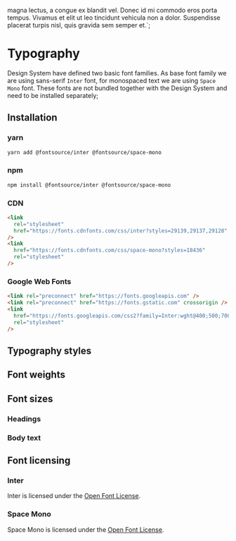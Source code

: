

magna lectus, a congue ex blandit vel. Donec id mi commodo eros porta tempus. Vivamus et elit ut
leo tincidunt vehicula non a dolor. Suspendisse placerat turpis nisl, quis gravida sem semper et.`;

<Meta title="Theme/Typography" />

# Typography

Design System have defined two basic font families. As base font family we are using sans-serif
`Inter` font, for monospaced text we are using `Space Mono` font. These fonts are not bundled
together with the Design System and need to be installed separately;

## Installation

### yarn

```bash
yarn add @fontsource/inter @fontsource/space-mono
```

### npm

```bash
npm install @fontsource/inter @fontsource/space-mono
```

### CDN

```html
<link
  rel="stylesheet"
  href="https://fonts.cdnfonts.com/css/inter?styles=29139,29137,29128"
/>
<link
  href="https://fonts.cdnfonts.com/css/space-mono?styles=18436"
  rel="stylesheet"
/>
```

### Google Web Fonts

```html
<link rel="preconnect" href="https://fonts.googleapis.com" />
<link rel="preconnect" href="https://fonts.gstatic.com" crossorigin />
<link
  href="https://fonts.googleapis.com/css2?family=Inter:wght@400;500;700&family=Space+Mono&display=swap"
  rel="stylesheet"
/>
```

## Typography styles

<FontPalette>
  <FontItem
    fontFamily={theme.typography.family.base}
    sampleText={lipsum}
    subtitle="Inter"
    title="theme.typography.family.base"
  />
  <FontItem
    fontFamily={theme.typography.family.mono}
    sampleText={lipsum}
    subtitle="Space Mono"
    title="theme.typography.family.mono"
  />
</FontPalette>

## Font weights

<FontPalette>
  <FontItem
    fontWeight={theme.typography.weight.light}
    sampleText={lipsum}
    subtitle="Light weight"
    title="theme.typography.weight.light"
  />
  <FontItem
    fontWeight={theme.typography.weight.regular}
    sampleText={lipsum}
    subtitle="Regular weight, monospace font can be used only with regular weight"
    title="theme.typography.weight.regular"
  />
  <FontItem
    fontWeight={theme.typography.weight.medium}
    sampleText={lipsum}
    subtitle="Medium weight"
    title="theme.typography.weight.medium"
  />
  <FontItem
    fontWeight={theme.typography.weight.semibold}
    sampleText={lipsum}
    subtitle="Semibold weight"
    title="theme.typography.weight.semibold"
  />
  <FontItem
    fontWeight={theme.typography.weight.bold}
    sampleText={lipsum}
    subtitle="Bold weight"
    title="theme.typography.weight.bold"
  />
</FontPalette>

## Font sizes

### Headings

<FontPalette>
  <FontItem
    fontSize={theme.typography.size.h0}
    fontWeight={theme.typography.weight.medium}
    sampleText="Heading H0"
    subtitle="Document header and other special cases"
    title="theme.typography.size.h0"
  />
  <FontItem
    fontSize={theme.typography.size.h1}
    fontWeight={theme.typography.weight.medium}
    lineHeight={theme.typography.lineHeight.xxl}
    sampleText="Heading H1"
    subtitle="Page-level headers"
    title="theme.typography.size.h1"
  />
  <FontItem
    fontSize={theme.typography.size.h2}
    fontWeight={theme.typography.weight.medium}
    lineHeight={theme.typography.lineHeight.xxl}
    sampleText="Heading H2"
    subtitle="Section and column headers"
    title="theme.typography.size.h2"
  />
  <FontItem
    fontSize={theme.typography.size.h3}
    fontWeight={theme.typography.weight.medium}
    lineHeight={theme.typography.lineHeight.xl}
    sampleText="Heading H3"
    subtitle="Subsection headers"
    title="theme.typography.size.h3"
  />
  <FontItem
    fontSize={theme.typography.size.h4}
    fontWeight={theme.typography.weight.medium}
    lineHeight={theme.typography.lineHeight.lg}
    sampleText="Heading H4"
    subtitle="Block headers"
    title="theme.typography.size.h4"
  />
  <FontItem
    title="theme.typography.size.h5"
    subtitle="Block headers"
    sampleText="Heading H5"
    fontSize={theme.typography.size.h5}
    fontWeight={theme.typography.weight.medium}
    lineHeight={theme.typography.lineHeight.mdPlus}
  />
</FontPalette>

### Body text

<FontPalette>
  <FontItem
    fontSize={theme.typography.size.lg}
    lineHeight={theme.typography.lineHeight.lg}
    sampleText={lipsum}
    title="theme.typography.size.lg"
  />
  <FontItem
    fontSize={theme.typography.size.md}
    lineHeight={theme.typography.lineHeight.md}
    sampleText={lipsum}
    title="theme.typography.size.md"
  />
  <FontItem
    title="theme.typography.size.sm"
    subtitle=""
    sampleText={lipsum}
    fontSize={theme.typography.size.sm}
    lineHeight={theme.typography.lineHeight.md}
  />
</FontPalette>

## Font licensing

### Inter

Inter is licensed under the [Open Font License](https://scripts.sil.org/cms/scripts/page.php?site_id=nrsi&id=OFL).

### Space Mono

Space Mono is licensed under the [Open Font License](https://scripts.sil.org/cms/scripts/page.php?site_id=nrsi&id=OFL).
